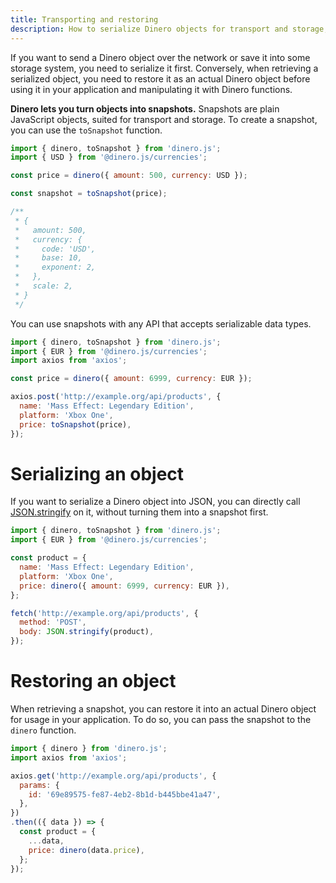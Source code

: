 ```yaml
---
title: Transporting and restoring
description: How to serialize Dinero objects for transport and storage, and restore snapshots into Dinero objects.
---
```


If you want to send a Dinero object over the network or save it into some storage system, you need to serialize it first. Conversely, when retrieving a serialized object, you need to restore it as an actual Dinero object before using it in your application and manipulating it with Dinero functions.

**Dinero lets you turn objects into snapshots.** Snapshots are plain JavaScript objects, suited for transport and storage. To create a snapshot, you can use the `toSnapshot` function.

```jsx
import { dinero, toSnapshot } from 'dinero.js';
import { USD } from '@dinero.js/currencies';

const price = dinero({ amount: 500, currency: USD });

const snapshot = toSnapshot(price);

/**
 * {
 *   amount: 500,
 *   currency: {
 *     code: 'USD',
 *     base: 10,
 *     exponent: 2,
 *   },
 *   scale: 2,
 * }
 */
```

You can use snapshots with any API that accepts serializable data types.

```jsx
import { dinero, toSnapshot } from 'dinero.js';
import { EUR } from '@dinero.js/currencies';
import axios from 'axios';

const price = dinero({ amount: 6999, currency: EUR });

axios.post('http://example.org/api/products', {
  name: 'Mass Effect: Legendary Edition',
  platform: 'Xbox One',
  price: toSnapshot(price),
});
```

# Serializing an object

If you want to serialize a Dinero object into JSON, you can directly call [JSON.stringify](https://developer.mozilla.org/en-US/docs/Web/JavaScript/Reference/Global_Objects/JSON/stringify) on it, without turning them into a snapshot first.

```jsx
import { dinero, toSnapshot } from 'dinero.js';
import { EUR } from '@dinero.js/currencies';

const product = {
  name: 'Mass Effect: Legendary Edition',
  platform: 'Xbox One',
  price: dinero({ amount: 6999, currency: EUR }),
};

fetch('http://example.org/api/products', {
  method: 'POST',
  body: JSON.stringify(product),
});
```

# Restoring an object

When retrieving a snapshot, you can restore it into an actual Dinero object for usage in your application. To do so, you can pass the snapshot to the `dinero` function.

```jsx
import { dinero } from 'dinero.js';
import axios from 'axios';

axios.get('http://example.org/api/products', {
  params: {
    id: '69e89575-fe87-4eb2-8b1d-b445bbe41a47',
  },
})
.then(({ data }) => {
  const product = {
    ...data,
    price: dinero(data.price),
  };
});
```
